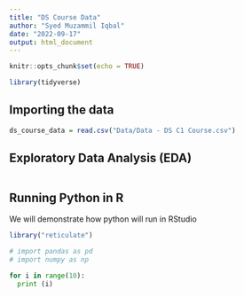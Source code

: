 ```yaml
---
title: "DS Course Data"
author: "Syed Muzammil Iqbal"
date: "2022-09-17"
output: html_document
---
```


```r
knitr::opts_chunk$set(echo = TRUE)

library(tidyverse)
```


## Importing the data

```r


ds_course_data = read.csv("Data/Data - DS C1 Course.csv")
```

## Exploratory Data Analysis (EDA)

```r

```

## Running Python in R

We will demonstrate how python will run in RStudio

```r
library("reticulate")
```

```python

# import pandas as pd
# import numpy as np


```


```python

for i in range(10):
  print (i)
  
```

